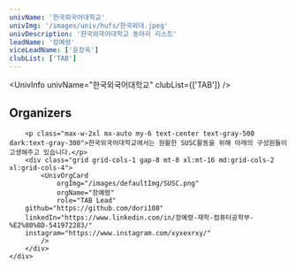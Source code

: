 ```yaml
---
univName: '한국외국어대학교'
univImg: '/images/univ/hufs/한국외대.jpeg'
univDescription: '한국외국어대학교 동아리 리스트'
leadName: '장예령'
viceLeadName: ['윤장욱']
clubList: ['TAB']
---
```



<UnivInfo
	univName="한국외국어대학교"
	clubList={['TAB']}
/>


<section class="bg-white dark:bg-gray-900">
	<div class="container px-6 py-10 mx-auto">
		<h1 class="text-2xl font-semibold text-center text-gray-800 capitalize lg:text-3xl dark:text-white">Organizers</h1>

		<p class="max-w-2xl mx-auto my-6 text-center text-gray-500 dark:text-gray-300">한국외국어대학교에서는 원활한 SUSC활동을 위해 아래의 구성원들이 고생해주고 있습니다.</p>
		<div class="grid grid-cols-1 gap-8 mt-8 xl:mt-16 md:grid-cols-2 xl:grid-cols-4">
			<UnivOrgCard 
				orgImg="/images/defaultImg/SUSC.png"
				orgName="장예령"
				role="TAB Lead"
        github="https://github.com/dori108"
        linkedIn="https://www.linkedin.com/in/장예령-재학-컴퓨터공학부-%E2%80%8D-541972283/"
        instagram="https://www.instagram.com/xyxexrxy/"
			/>
		</div>
	</div>
</section>

